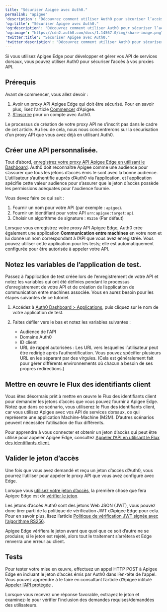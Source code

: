 ```yaml
---
title: "Sécuriser Apigee avec Auth0."
permalink: "apigee"
'description': "Découvrez comment utiliser Auth0 pour sécuriser l’accès aux proxies API développés et gérés par Apigee Edge."
'og:title': "Sécuriser Apigee avec Auth0."
'og:description': "Découvrez comment utiliser Auth0 pour sécuriser l’accès aux proxies API développés et gérés par Apigee Edge."
'og:image': "https://cdn2.auth0.com/docs/1.14567.0/img/share-image.png"
'twitter:title': "Sécuriser Apigee avec Auth0."
'twitter:description': "Découvrez comment utiliser Auth0 pour sécuriser l’accès aux proxies API développés et gérés par Apigee Edge."
---
```


Si vous utilisez Apigee Edge pour développer et gérer vos API de services dorsaux, vous pouvez utiliser Auth0 pour sécuriser l’accès à vos proxies API.

## Prérequis

Avant de commencer, vous allez devoir :

1. Avoir un proxy API Apigee Edge qui doit être sécurisé. Pour en savoir plus, lisez l’article [Commencer](https://docs.apigee.com/api-platform/get-started/get-started) d’Apigee.
2. [S’inscrire](https://auth0.com/signup) pour un compte avec Auth0.

Le processus de création de votre proxy API ne s’inscrit pas dans le cadre de cet article. Au lieu de cela, nous nous concentrerons sur la sécurisation d’un proxy API que vous avez déjà en utilisant Auth0.

## Créer une API personnalisée.

Tout d’abord, [enregistrez votre proxy API Apigee Edge en utilisant le Dashboard](/docs/docs/fr-ca/get-started/auth0-overview/set-up-apis). Auth0 doit reconnaître Apigee comme une <Tooltip data-tooltip-id="react-containers-DefinitionTooltip-0" tip="">audience</Tooltip> pour s’assurer que tous les jetons d’accès émis le sont avec la bonne audience. L’utilisateur s’authentifie auprès d’Auth0 via l’application, et l’application spécifie cette valeur audience pour s’assurer que le jeton d’accès possède les permissions adéquates pour l'audience fournie.

Vous devez faire ce qui suit :

1. Fournir un nom pour votre API (par exemple : `apigee`).
2. Fournir un identifiant pour votre API `urn:apigee:target:api`
3. Choisir un algorithme de signature : `RS256` (Par défaut)

Lorsque vous enregistrez votre proxy API Apigee Edge, Auth0 crée également une application **Communication entre machines** en votre nom et lui donne un nom correspondant à l’API que vous avez enregistrée. Vous pouvez utiliser cette application pour les tests; elle est automatiquement configurée pour être autorisée à appeler votre API.

## Notez les variables de l’application de test.

Passez à l’application de test créée lors de l’enregistrement de votre API et notez les variables qui ont été définies pendant le processus d’enregistrement de votre API et de création de l’application de communication entre machines associée. Vous en aurez besoin pour les étapes suivantes de ce tutoriel.

1. Accédez à [Auth0 Dashboard > Applications](https://manage.auth0.com/#/applications), puis cliquez sur le nom de votre application de test.
2. Faites défiler vers le bas et notez les variables suivantes :

   * Audience de l'API
   * Domaine Auth0
   * ID client
   * URL de rappel autorisées : Les URL vers lesquelles l’utilisateur peut être redirigé après l’authentification. Vous pouvez spécifier plusieurs URL en les séparant par des virgules. (Cela est généralement fait pour gérer différents environnements où chacun a besoin de ses propres redirections.)

## Mettre en œuvre le Flux des identifiants client

Vous êtes désormais prêt à mettre en œuvre le Flux des identifiants client pour demander les jetons d’accès que vous pouvez fournir à Apigee Edge. Notez que dans ce scénario, vous utiliserez le Flux des identifiants client, car vous utilisez Apigee avec vos API de services dorsaux, ce qui représente une application Machine-Machine (M2M). D’autres scénarios peuvent nécessiter l’utilisation de flux différents.

Pour apprendre à vous connecter et obtenir un jeton d’accès qui peut être utilisé pour appeler Apigee Edge, consultez [Appeler l’API en utilisant le Flux des identifiants client](/docs/docs/fr-ca/get-started/authentication-and-authorization-flow/client-credentials-flow/call-your-api-using-the-client-credentials-flow).

## Valider le jeton d’accès

Une fois que vous avez demandé et reçu un jeton d’accès d’Auth0, vous pourrez l’utiliser pour appeler le proxy API que vous avez configuré avec Edge.

Lorsque vous [utilisez votre jeton d’accès](https://docs.apigee.com/api-platform/security/oauth/using-access-tokens.html), la première chose que fera Apigee Edge est de [vérifier le jeton](https://docs.apigee.com/api-platform/security/oauth/using-access-tokens.html#addingaverifyaccesstokenpolicy).

Les jetons d’accès Auth0 sont des jetons Web JSON (<Tooltip href="/docs/docs/fr-ca/glossary?term=json-web-token" tip="Jeton Web JSON (JWT)
Format standard de jeton d’ID (et souvent de jeton d’accès) utilisé pour représenter en toute sécurité des demandes entre deux parties." cta="Voir le glossaire">JWT</Tooltip>), vous pouvez donc tirer parti de la politique de vérification JWT d’Apigee Edge pour cela. Pour en savoir plus, lisez l’article [Politique de vérification JWT signée avec l’algorithme RS256](https://docs.apigee.com/api-platform/reference/policies/verify-jwt-policy#verify-a-jwt-signed-with-the-rs256-algorithm).

Apigee Edge vérifiera le jeton avant que quoi que ce soit d’autre ne se produise; si le jeton est rejeté, alors tout le traitement s’arrêtera et Edge renverra une erreur au client.

## Tests

Pour tester votre mise en œuvre, effectuez un appel HTTP POST à Apigee Edge en incluant le jeton d’accès émis par Auth0 dans l’en-tête de l’appel. Vous pouvez apprendre à le faire en consultant l’article d’Apigee intitulé [Appeler l’API protégée](https://docs.apigee.com/api-platform/security/oauth/oauth-20-client-credentials-grant-type.html#callingtheprotectedapi) .

Lorsque vous recevez une réponse favorable, extrayez le jeton et examinez-le pour vérifier l’inclusion des demandes requises/demandées des utilisateurs.